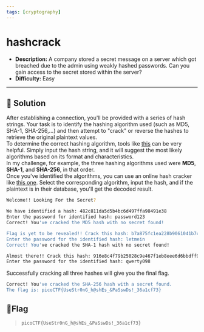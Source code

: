 ---
tags: [cryptography]
---
# hashcrack

- **Description:** A company stored a secret message on a server which got breached due to the admin using weakly hashed passwords. Can you gain access to the secret stored within the server?
- **Difficulty:** Easy

---

## 🔎 Solution
After establishing a connection, you'll be provided with a series of hash strings. 
Your task is to identify the hashing algorithm used (such as MD5, SHA-1, SHA-256,...) and then attempt to "crack" or reverse the hashes to retrieve the original plaintext values.  
To determine the correct hashing algorithm, tools like [this](https://www.dcode.fr/cipher-identifier) can be very helpful. 
Simply input the hash string, and it will suggest the most likely algorithms based on its format and characteristics.  
In my challenge, for example, the three hashing algorithms used were **MD5**, **SHA-1**, and **SHA-256**, in that order.  
Once you've identified the algorithms, you can use an online hash cracker like [this one](https://md5decrypt.net/en/). 
Select the corresponding algorithm, input the hash, and if the plaintext is in their database, you'll get the decoded result.
```bash
Welcome!! Looking For the Secret?

We have identified a hash: 482c811da5d5b4bc6d497ffa98491e38
Enter the password for identified hash: password123
Correct! You've cracked the MD5 hash with no secret found!

Flag is yet to be revealed!! Crack this hash: b7a875fc1ea228b9061041b7cec4bd3c52ab3ce3
Enter the password for the identified hash: letmein
Correct! You've cracked the SHA-1 hash with no secret found!

Almost there!! Crack this hash: 916e8c4f79b25028c9e467f1eb8eee6d6bbdff965f9928310ad30a8d88697745
Enter the password for the identified hash: qwerty098
```

Successfully cracking all three hashes will give you the final flag.
```bash
Correct! You've cracked the SHA-256 hash with a secret found. 
The flag is: picoCTF{UseStr0nG_h@shEs_&PaSswDs!_36a1cf73}
```

## 🚩Flag
> `picoCTF{UseStr0nG_h@shEs_&PaSswDs!_36a1cf73}`








